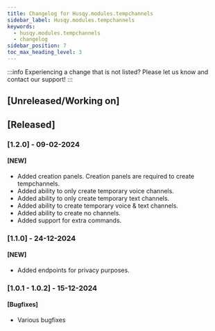 ```yaml
---
title: Changelog for Husqy.modules.tempchannels
sidebar_label: Husqy.modules.tempchannels
keywords:
  - husqy.modules.tempchannels
  - changelog
sidebar_position: 7
toc_max_heading_level: 3
---
```


:::info
Experiencing a change that is not listed? Please let us know and contact our support!
:::

## [Unreleased/Working on]

## [Released]

### [1.2.0] - 09-02-2024

#### [NEW]

- Added creation panels. Creation panels are required to create tempchannels.
- Added ability to only create temporary voice channels.
- Added ability to only create temporary text channels.
- Added ability to create temporary voice & text channels.
- Added ability to create no channels.
- Added support for extra commands.

### [1.1.0] - 24-12-2024

#### [NEW]

- Added endpoints for privacy purposes.

### [1.0.1 - 1.0.2] - 15-12-2024

#### [Bugfixes]

- Various bugfixes
